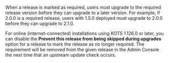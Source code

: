 When a release is marked as required, users must upgrade to the required release version before they can upgrade to a later version. For example, if 2.0.0 is a required release, users with 1.5.0 deployed must upgrade to 2.0.0 before they can upgrade to 2.1.0.

For online (internet-connected) installations using KOTS 1.126.0 or later, you can disable the **Prevent this release from being skipped during upgrades** option for a release to mark the release as no longer required. The requirement will be removed from the given release in the Admin Console the next time that an upstream update check occurs.